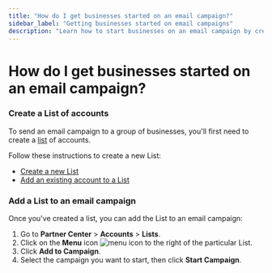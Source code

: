 ```yaml
---
title: "How do I get businesses started on an email campaign?"
sidebar_label: "Getting businesses started on email campaigns"
description: "Learn how to start businesses on an email campaign by creating a list of accounts and adding them to a campaign"
---
```


# How do I get businesses started on an email campaign?

### **Create a List of accounts**

To send an email campaign to a group of businesses, you'll first need to create a [list](/marketing/marketing-campaigns/lists) of accounts.

Follow these instructions to create a new List:

- [Create a new List](/marketing/marketing-campaigns/create-new-list)
- [Add an existing account to a List](/marketing/marketing-campaigns/add-account-to-list)

### **Add a List to an email campaign**

Once you've created a list, you can add the List to an email campaign:

1. Go to **Partner Center** > **Accounts** > **Lists**.
2. Click on the **Menu** icon ![menu icon](./img/marketing/marketing-campaigns/menu-icon-4406960893847.png) to the right of the particular List.
3. Click **Add to Campaign**.
4. Select the campaign you want to start, then click **Start Campaign**.
